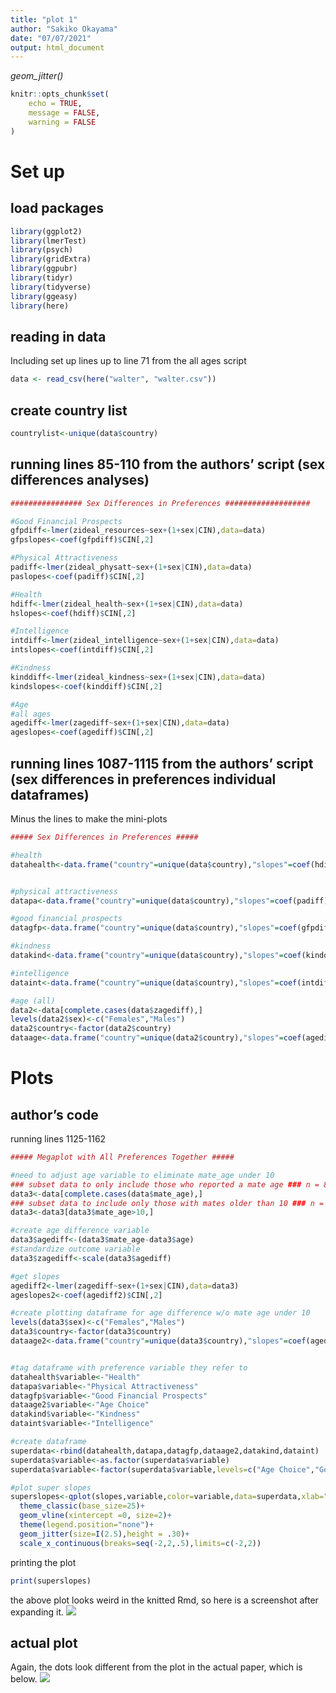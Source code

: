 ---
title: "plot 1"
author: "Sakiko Okayama"
date: "07/07/2021"
output: html_document
---

*geom_jitter()* 

```{r setup, include=FALSE}
knitr::opts_chunk$set(
	echo = TRUE,
	message = FALSE,
	warning = FALSE
)
```
# Set up 

## load packages 
```{r}
library(ggplot2)
library(lmerTest)
library(psych)
library(gridExtra)
library(ggpubr)
library(tidyr)
library(tidyverse)
library(ggeasy)
library(here)
```

## reading in data 
Including set up lines up to line 71 from the all ages script 
```{r}
data <- read_csv(here("walter", "walter.csv"))
```

## create country list
```{r}
countrylist<-unique(data$country)
```


## running lines 85-110 from the authors' script (sex differences analyses)
```{r}
################ Sex Differences in Preferences ###################

#Good Financial Prospects
gfpdiff<-lmer(zideal_resources~sex+(1+sex|CIN),data=data)
gfpslopes<-coef(gfpdiff)$CIN[,2]

#Physical Attractiveness
padiff<-lmer(zideal_physatt~sex+(1+sex|CIN),data=data)
paslopes<-coef(padiff)$CIN[,2]

#Health
hdiff<-lmer(zideal_health~sex+(1+sex|CIN),data=data)
hslopes<-coef(hdiff)$CIN[,2]

#Intelligence
intdiff<-lmer(zideal_intelligence~sex+(1+sex|CIN),data=data)
intslopes<-coef(intdiff)$CIN[,2]

#Kindness
kinddiff<-lmer(zideal_kindness~sex+(1+sex|CIN),data=data)
kindslopes<-coef(kinddiff)$CIN[,2]

#Age
#all ages
agediff<-lmer(zagediff~sex+(1+sex|CIN),data=data)
ageslopes<-coef(agediff)$CIN[,2]

```


## running lines 1087-1115 from the authors' script (sex differences in preferences individual dataframes)
Minus the lines to make the mini-plots 
```{r}
##### Sex Differences in Preferences #####

#health
datahealth<-data.frame("country"=unique(data$country),"slopes"=coef(hdiff)$CIN[,2],"n"=tapply(data$zideal_health,data$country,length))


#physical attractiveness
datapa<-data.frame("country"=unique(data$country),"slopes"=coef(padiff)$CIN[,2],"n"=tapply(data$zideal_physatt,data$country,length))

#good financial prospects
datagfp<-data.frame("country"=unique(data$country),"slopes"=coef(gfpdiff)$CIN[,2],"n"=tapply(data$zideal_resources,data$country,length))

#kindness
datakind<-data.frame("country"=unique(data$country),"slopes"=coef(kinddiff)$CIN[,2],"n"=tapply(data$zideal_kindness,data$country,length))

#intelligence
dataint<-data.frame("country"=unique(data$country),"slopes"=coef(intdiff)$CIN[,2],"n"=tapply(data$zideal_intelligence,data$country,length))

#age (all)
data2<-data[complete.cases(data$zagediff),]
levels(data2$sex)<-c("Females","Males")
data2$country<-factor(data2$country)
dataage<-data.frame("country"=unique(data2$country),"slopes"=coef(agediff)$CIN[,2],"n"=tapply(data2$zagediff,data2$country,length))

```

# Plots
## author's code
running lines 1125-1162
```{r}
##### Megaplot with All Preferences Together #####

#need to adjust age variable to eliminate mate_age under 10
### subset data to only include those who reported a mate age ### n = 8920
data3<-data[complete.cases(data$mate_age),]
### subset data to include only those with mates older than 10 ### n = 8614
data3<-data3[data3$mate_age>10,]

#create age difference variable
data3$agediff<-(data3$mate_age-data3$age)
#standardize outcome variable
data3$zagediff<-scale(data3$agediff)

#get slopes
agediff2<-lmer(zagediff~sex+(1+sex|CIN),data=data3)
ageslopes2<-coef(agediff2)$CIN[,2]

#create plotting dataframe for age difference w/o mate age under 10
levels(data3$sex)<-c("Females","Males")
data3$country<-factor(data3$country)
dataage2<-data.frame("country"=unique(data3$country),"slopes"=coef(agediff2)$CIN[,2],"n"=tapply(data3$zagediff,data3$country,length))


#tag dataframe with preference variable they refer to
datahealth$variable<-"Health"
datapa$variable<-"Physical Attractiveness"
datagfp$variable<-"Good Financial Prospects"
dataage2$variable<-"Age Choice"
datakind$variable<-"Kindness"
dataint$variable<-"Intelligence"

#create dataframe
superdata<-rbind(datahealth,datapa,datagfp,dataage2,datakind,dataint)
superdata$variable<-as.factor(superdata$variable)
superdata$variable<-factor(superdata$variable,levels=c("Age Choice","Good Financial Prospects","Physical Attractiveness","Intelligence","Kindness","Health"))

#plot super slopes
superslopes<-qplot(slopes,variable,color=variable,data=superdata,xlab="Sex Difference (Males-Females)",ylab="Difference Variable",geom="blank")+
  theme_classic(base_size=25)+
  geom_vline(xintercept =0, size=2)+
  theme(legend.position="none")+
  geom_jitter(size=I(2.5),height = .30)+
  scale_x_continuous(breaks=seq(-2,2,.5),limits=c(-2,2))
```

printing the plot 
```{r fig.width=10, fig.height=10}
print(superslopes)
```

the above plot looks weird in the knitted Rmd, so here is a screenshot after expanding it. ![](https://i.imgur.com/nKfow2M.png)

## actual plot

Again, the dots look different from the plot in the actual paper, which is below.  ![](https://i.imgur.com/7dl1fUq.png)
